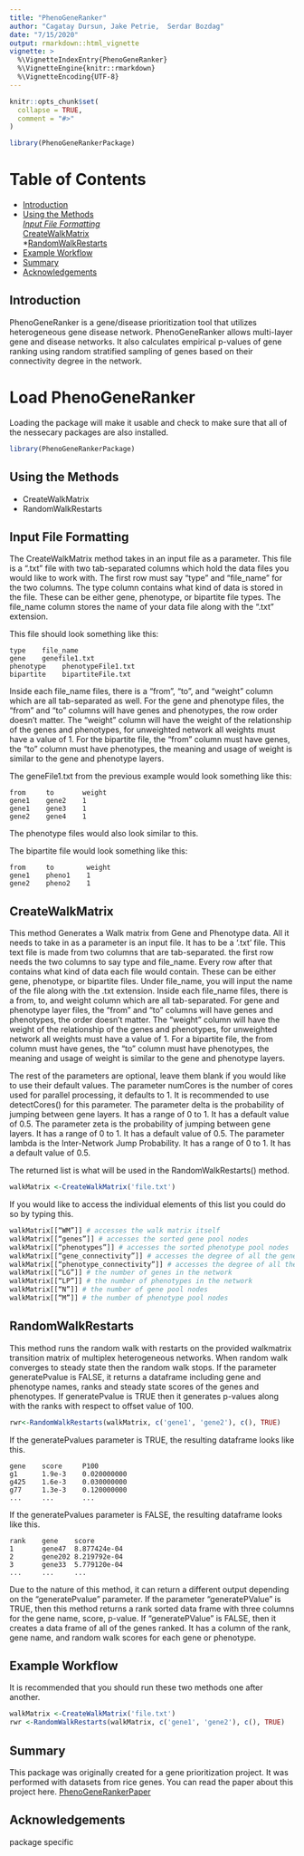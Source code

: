 ```yaml
---
title: "PhenoGeneRanker"
author: "Cagatay Dursun, Jake Petrie,  Serdar Bozdag"
date: "7/15/2020"
output: rmarkdown::html_vignette
vignette: >
  %\VignetteIndexEntry{PhenoGeneRanker}
  %\VignetteEngine{knitr::rmarkdown}
  %\VignetteEncoding{UTF-8}
---
```


```r
knitr::opts_chunk$set(
  collapse = TRUE,
  comment = "#>"
)
```

```r
library(PhenoGeneRankerPackage)
```
# Table of Contents
  * [Introduction](#Introduction)
  * [Using the Methods](#Using-the-Methods)  
    *[Input File Formatting](#Input-File-Formatting)  
    *[CreateWalkMatrix](#CreateWalkMatrix)  
    *[RandomWalkRestarts](#RandomWalkRestarts)  
  * [Example Workflow](#Example-Workflow)
  * [Summary](#Summary)
  * [Acknowledgements](#Acknowledgements)
  
## <a id = "Introduction"></a> Introduction

PhenoGeneRanker is a gene/disease prioritization tool that utilizes heterogeneous gene disease network. PhenoGeneRanker allows multi-layer gene and disease networks. It also calculates empirical p-values of gene ranking using random stratified sampling of genes based on their connectivity degree in the network.

# Load PhenoGeneRanker

Loading the package will make it usable and check to make sure that all of the nessecary packages are also installed. 

```r
library(PhenoGeneRankerPackage)
```

## <a id = "Using-the-Methods"></a> Using the Methods

* CreateWalkMatrix
* RandomWalkRestarts


## <a id = "Input-File-Formatting"></a> Input File Formatting
The CreateWalkMatrix method takes in an input file as a parameter. This file is a ".txt" file with two tab-separated columns which hold the data files you would like to work with. The first row must say “type” and “file_name” for the two columns. The type column contains what kind of data is stored in the file. These can be either gene, phenotype, or bipartite file types. The file_name column stores the name of your data file along with the “.txt” extension.   

This file should look something like this:
```
type    file_name  
gene    genefile1.txt  
phenotype    phenotypeFile1.txt  
bipartite    bipartiteFile.txt  
```

Inside each file_name files, there is a “from”, “to”, and “weight” column which are all tab-separated as well. For the gene and phenotype files, the “from” and “to” columns will have genes and phenotypes, the row order doesn’t matter. The “weight” column will have the weight of the relationship of the genes and phenotypes, for unweighted network all weights must have a value of 1. For the bipartite file, the “from” column must have genes, the “to” column must have phenotypes, the meaning and usage of weight is similar to the gene and phenotype layers.  

The geneFile1.txt from the previous example would look something like this:
```
from     to       weight  
gene1    gene2    1  
gene1    gene3    1  
gene2    gene4    1  
```
The phenotype files would also look similar to this.

The bipartite file would look something like this:
```
from     to        weight  
gene1    pheno1    1  
gene2    pheno2    1  
```

## <a id = "CreateWalkMatrix"></a> CreateWalkMatrix

This method Generates a Walk matrix from Gene and Phenotype data. All it needs to take in as a parameter is an input file. It has to be a '.txt' file. This text file is made from two columns that are tab-separated. the first row needs the two columns to say type and file_name. Every row after that contains what kind of data each file would contain. These can be either gene, phenotype, or bipartite files. Under file_name, you will input the name of the file along with the .txt extension. Inside each file_name files, there is a from, to, and weight column which are all tab-separated. For gene and phenotype layer files, the “from” and “to” columns will have genes and phenotypes, the order doesn’t matter. The “weight” column will have the weight of the relationship of the genes and phenotypes, for unweighted network all weights must have a value of 1. For a bipartite file, the from column must have genes, the “to” column must have phenotypes, the meaning and usage of weight is similar to the gene and phenotype layers.  

The rest of the parameters are optional, leave them blank if you would like to use their default values. The parameter numCores is the number of cores used for parallel processing, it defaults to 1. It is recommended to use detectCores() for this parameter. The parameter delta is the probability of jumping between gene layers. It has a range of 0 to 1. It has a default value of 0.5. The parameter zeta is the probability of jumping between gene layers. It has a range of 0 to 1. It has a default value of 0.5. The parameter lambda is the Inter-Network Jump Probability. It has a range of 0 to 1. It has a default value of 0.5.   

The returned list is what will be used in the RandomWalkRestarts() method.

```r
walkMatrix <-CreateWalkMatrix('file.txt')
```

If you would like to access the individual elements of this list you could do so by typing this.
```r
walkMatrix[[“WM”]] # accesses the walk matrix itself
walkMatrix[[“genes”]] # accesses the sorted gene pool nodes
walkMatrix[[“phenotypes”]] # accesses the sorted phenotype pool nodes
walkMatrix[[“gene_connectivity”]] # accesses the degree of all the genes in the network
walkMatrix[[“phenotype_connectivity”]] # accesses the degree of all the phenotypes in the network
walkMatrix[[“LG”]] # the number of genes in the network
walkMatrix[[“LP”]] # the number of phenotypes in the network
walkMatrix[[“N”]] # the number of gene pool nodes
walkMatrix[[“M”]] # the number of phenotype pool nodes
```


## <a id = "RandomWalkRestarts"></a> RandomWalkRestarts

This method runs the random walk with restarts on the provided walkmatrix transition matrix of multiplex heterogeneous networks. When random walk converges to steady state then the random walk stops. If the parameter generatePvalue is FALSE, it returns a dataframe including gene and phenotype names, ranks and steady state scores of the genes and phenotypes. If generatePvalue is TRUE then it generates p-values along with the ranks with respect to offset value of 100.

```r
rwr<-RandomWalkRestarts(walkMatrix, c('gene1', 'gene2'), c(), TRUE)
```

If the generatePvalues parameter is TRUE, the resulting dataframe looks like this.
```
gene    score     P100
g1      1.9e-3    0.020000000
g425    1.6e-3    0.030000000
g77     1.3e-3    0.120000000
...     ...       ...
```
If the generatePvalues parameter is FALSE, the resulting dataframe looks like this.
```
rank    gene    score
1       gene47  8.877424e-04
2       gene202 8.219792e-04
3       gene33  5.779120e-04
...     ...     ...
```

Due to the nature of this method, it can return a different output depending on the "generatePvalue" parameter. If the parameter "generatePValue" is TRUE, then this method returns a rank sorted data frame with three columns for the gene name, score, p-value. If "generatePValue" is FALSE, then it creates a data frame of all of the genes ranked. It has a column of the rank, gene name, and random walk scores for each gene or phenotype.

## <a id = "Example-Workflow"></a> Example Workflow
It is recommended that you should run these two methods one after another.  
```r
walkMatrix <-CreateWalkMatrix('file.txt')
rwr <-RandomWalkRestarts(walkMatrix, c('gene1', 'gene2'), c(), TRUE)
```

## <a id = "Summary"></a> Summary
This package was originally created for a gene prioritization project. It was performed with datasets from rice genes. You can read the paper about this project here. [PhenoGeneRankerPaper](https://www.biorxiv.org/content/10.1101/651000v1)

## <a id = "Acknowledgements"></a> Acknowledgements
package specific
